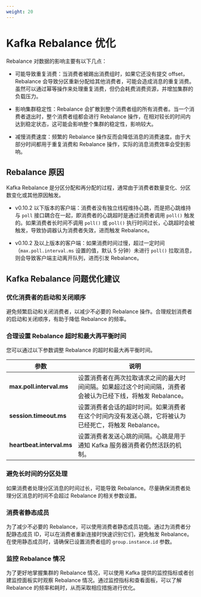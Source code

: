 ```yaml
---
weight: 20
---
```



# Kafka Rebalance 优化

Rebalance 对数据的影响主要有以下几点：

* 可能导致重复消费：当消费者被踢出消费组时，如果它还没有提交 offset，Rebalance 会导致分区重新分配给其他消费者，可能会造成消息的重复消费。虽然可以通过幂等操作来处理重复消费，但仍会耗费消费资源，并增加集群的负载压力。

* 影响集群稳定性：Rebalance 会扩散到整个消费者组的所有消费者。当一个消费者退出时，整个消费者组都会进行 Rebalance 操作，在相对较长的时间内达到稳定状态，这可能会影响整个集群的稳定性，影响较大。

* 减慢消费速度：频繁的 Rebalance 操作反而会降低消息的消费速度。由于大部分时间都用于重复消费和 Rebalance 操作，实际的消息消费效率会受到影响。

## Rebalance 原因

Kafka Rebalance 是分区分配和再分配的过程，通常由于消费者数量变化、分区数变化或其他原因触发。

* v0.10.2 以下版本的客户端：消费者没有独立线程维持心跳，而是把心跳维持与 `poll` 接口耦合在一起，即消费者的心跳超时是通过消费者调用 `poll()` 触发的。如果消费者长时间不调用 `poll()` 或 `poll()` 执行时间过长，心跳超时会被触发，导致协调器认为消费者失效，进而触发 Rebalance。

* v0.10.2 及以上版本的客户端：如果消费时间过慢，超过一定时间（`max.poll.interval.ms` 设置的值，默认 5 分钟）未进行 `poll()` 拉取消息，则会导致客户端主动离开队列，进而引发 Rebalance。

## Kafka Rebalance 问题优化建议

### 优化消费者的启动和关闭顺序

避免频繁启动和关闭消费者，以减少不必要的 Rebalance 操作。合理规划消费者的启动和关闭顺序，有助于降低 Rebalance 的频率。

### 合理设置 Rebalance 超时和最大再平衡时间

您可以通过以下参数调整 Rebalance 的超时和最大再平衡时间。

|参数|说明|
|---|---|
|**max.poll.interval.ms**|设置消费者在两次拉取请求之间的最大时间间隔。如果超过这个时间间隔，消费者会被认为已经下线，将触发 Rebalance。|
|**session.timeout.ms**|设置消费者会话的超时时间。如果消费者在这个时间内没有发送心跳，它将被认为已经死亡，将触发 Rebalance。|
|**heartbeat.interval.ms**|设置消费者发送心跳的间隔。心跳是用于通知 Kafka 服务器消费者仍然活跃的机制。|

### 避免长时间的分区处理

如果消费者处理分区消息的时间过长，可能导致 Rebalance。尽量确保消费者处理分区消息的时间不会超过 Rebalance 的相关参数设置。

### 消费者静态成员

为了减少不必要的 Rebalance，可以使用消费者静态成员功能。通过为消费者分配静态成员 ID，可以在消费者重新连接时快速识别它们，避免触发 Rebalance。在使用静态成员时，请确保已设置消费者组的 `group.instance.id` 参数。

### 监控 Rebalance 情况

为了更好地掌握集群的 Rebalance 情况，可以使用 Kafka 提供的监控指标或者创建监控面板实时观察 Rebalance 情况。通过监控指标和查看面板，可以了解 Rebalance 的频率和耗时，从而采取相应措施进行优化。
